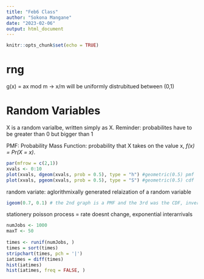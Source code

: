 ```yaml
---
title: "Feb6 Class"
author: "Sokona Mangane"
date: "2023-02-06"
output: html_document
---
```


```r
knitr::opts_chunk$set(echo = TRUE)
```

# rng

g(x) = ax mod m -> x/m will be uniformly distrubitued between (0,1)

# Random Variables

X is a random varialbe, written simply as X. Reminder: probabilites have to be greater than 0 but bigger than 1

PMF: Probability Mass Function: probability that X takes on the value x, *f(x) = Pr(X  = x)*.


```r
par(mfrow = c(2,1))
xvals <- 0:10
plot(xvals, dgeom(xvals, prob = 0.5), type = "h") #geometric(0.5) pmf
plot(xvals, pgeom(xvals, prob = 0.5), type = "S") #geometric(0.5) cdf

```

random variate: aglorithmixally generated relaization of a random variable

```r
igeom(0.7, 0.1) # the 2nd graph is a PMF and the 3rd was the CDF, inverse distribution happening on the fly (geometrc distribution)
```


stationery poisson process = rate doesnt change, exponential interarrivals 

```r
numJobs <- 1000
maxT <- 50
  
times <- runif(numJobs, )
times = sort(times)
stripchart(times, pch = '|')
iatimes = diff(times)
hist(iatimes)
hist(iatimes, freq = FALSE, )
```





